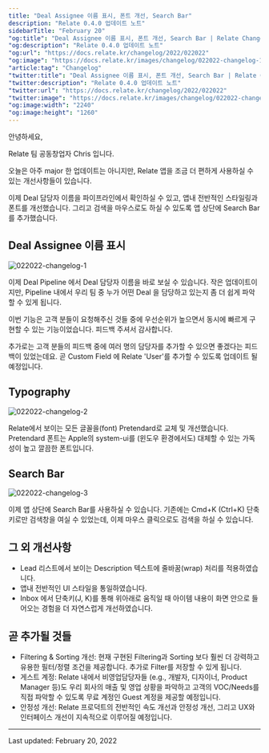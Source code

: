 ```yaml
---
title: "Deal Assignee 이름 표시, 폰트 개선, Search Bar"
description: "Relate 0.4.0 업데이트 노트"
sidebarTitle: "February 20"
"og:title": "Deal Assignee 이름 표시, 폰트 개선, Search Bar | Relate Changelog"
"og:description": "Relate 0.4.0 업데이트 노트"
"og:url": "https://docs.relate.kr/changelog/2022/022022"
"og:image": "https://docs.relate.kr/images/changelog/022022-changelog-1.png"
"article:tag": "Changelog"
"twitter:title": "Deal Assignee 이름 표시, 폰트 개선, Search Bar | Relate Changelog"
"twitter:description": "Relate 0.4.0 업데이트 노트"
"twitter:url": "https://docs.relate.kr/changelog/2022/022022"
"twitter:image": "https://docs.relate.kr/images/changelog/022022-changelog-1.png"
"og:image:width": "2240"
"og:image:height": "1260"
---
```


안녕하세요,

Relate 팀 공동창업자 Chris 입니다.

오늘은 아주 major 한 업데이트는 아니지만, Relate 앱을 조금 더 편하게 사용하실 수 있는 개선사항들이 있습니다.

이제 Deal 담당자 이름을 파이프라인에서 확인하실 수 있고, 앱내 전반적인 스타일링과 폰트를 개선했습니다. 그리고 검색을 마우스로도 하실 수 있도록 앱 상단에 Search Bar를 추가했습니다.

## Deal Assignee 이름 표시

![022022-changelog-1](/images/changelog/022022-changelog-1.png)

이제 Deal Pipeline 에서 Deal 담당자 이름을 바로 보실 수 있습니다. 작은 업데이트이지만, Pipeline 내에서 우리 팀 중 누가 어떤 Deal 을 담당하고 있는지 좀 더 쉽게 파악할 수 있게 됩니다.

이번 기능은 고객 분들이 요청해주신 것들 중에 우선순위가 높으면서 동시에 빠르게 구현할 수 있는 기능이었습니다. 피드백 주셔서 감사합니다. 

추가로는 고객 분들의 피드백 중에 여러 명의 담당자를 추가할 수 있으면 좋겠다는 피드백이 있었는데요. 곧 Custom Field 에 Relate 'User'를 추가할 수 있도록 업데이트 될 예정입니다.

## Typography

![022022-changelog-2](/images/changelog/022022-changelog-2.png)

Relate에서 보이는 모든 글꼴을(font) Pretendard로 교체 및 개선했습니다. Pretendard 폰트는 Apple의 system-ui를 (윈도우 환경에서도) 대체할 수 있는 가독성이 높고 깔끔한 폰트입니다.

## Search Bar

![022022-changelog-3](/images/changelog/022022-changelog-3.png)

이제 앱 상단에 Search Bar를 사용하실 수 있습니다. 기존에는 Cmd+K (Ctrl+K) 단축키로만 검색창을 여실 수 있었는데, 이제 마우스 클릭으로도 검색을 하실 수 있습니다.

## 그 외 개선사항
- Lead 리스트에서 보이는 Description 텍스트에 줄바꿈(wrap) 처리를 적용하였습니다.
- 앱내 전반적인 UI 스타일을 통일하였습니다.
- Inbox 에서 단축키(J, K)를 통해 위아래로 움직일 때 아이템 내용이 화면 안으로 들어오는 경험을 더 자연스럽게 개선하였습니다.

## 곧 추가될 것들
- Filtering & Sorting 개선: 현재 구현된 Filtering과 Sorting 보다 훨씬 더 강력하고 유용한 필터/정렬 조건을 제공합니다. 추가로 Filter를 저장할 수 있게 됩니다.
- 게스트 계정: Relate 내에서 비영업담당자들 (e.g., 개발자, 디자이너, Product Manager 등)도 우리 회사의 매출 및 영업 상황을 파악하고 고객의 VOC/Needs를 직접 파악할 수 있도록 무료 계정인 Guest 계정을 제공할 예정입니다.
- 안정성 개선: Relate 프로덕트의 전반적인 속도 개선과 안정성 개선, 그리고 UX와 인터페이스 개선이 지속적으로 이루어질 예정입니다.

---

Last updated: February 20, 2022